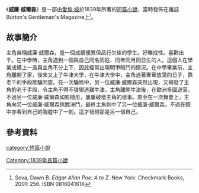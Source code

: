 {{infobox Book | 
| name            = 威廉·威爾森
|  title_orig    = '''''William Wilson'''''
|image =[[File:Poe_william_wilson_byam_shaw.JPG|180px]]
|   image_caption = Byam Shaw於1909的插畫
| author        = [[愛倫·坡|愛倫·坡]]
| country         = {{USA}}
| language        = [[英文|英文]]
| series          = 
|  genre         = [[短篇小說|短篇小說]]
|   release_date  = 1839年
}}
《'''威廉·威爾森'''》是一部由[[愛倫·坡|愛倫·坡]]於1839年所著的[[短篇小說|短篇小說]]，當時發佈在雜誌Burton's Gentleman's Magazine上<ref>Sova, Dawn B. ''Edgar Allan Poe: A to Z''. New York: Checkmark Books, 2001: 256. ISBN 081604161X</ref>。
==故事簡介==
主角自稱威廉·威爾森，是一個成績優異但品行欠徍的學生。好賭成性。喜歡出千。在中學時，主角遇到一個與自己同名同姓、同年同月同日生的人，這個人在學業成績上一直與主角不分上下，因此經常出現明爭暗鬥的情況。在中學畢業前，主角離開了家，後來又上了牛津大學，在牛津大學中，主角過著奢華放蕩的日子，靠老千的手段欺騙同窗。在一次騙局中，另一位威廉·威爾森突然出現，又揭發了主角的老千手段，令主角不得不狼狽逃離牛津。主角離開牛津後，在歐洲多國遊蕩，不過另一位威廉·威爾森如影隨形，屢屢破壞主角的壞事。直至在一次舞會上，主角向另一位威廉·威爾森挑戰決鬥，最終主角刺中了另一位威廉·威爾森，不過在鏡中亦看到自己的胸膛中了一劍。這才發現那是另一個自己。

==參考資料==
{{reflist}}
{{IEEE榮譽獎章獲獎者 1926–1950}}
{{wikisource|William Wilson|威廉·威爾森|en}}

[[category:短篇小說|category:短篇小說]]
[[Category:1839年長篇小說|Category:1839年長篇小說]]